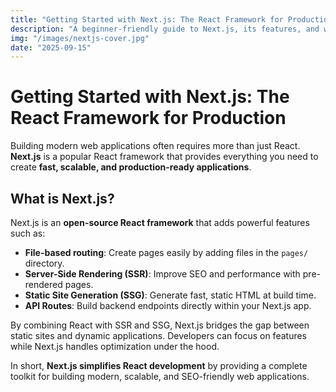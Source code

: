 ```yaml
---
title: "Getting Started with Next.js: The React Framework for Production"
description: "A beginner-friendly guide to Next.js, its features, and why it’s the go-to React framework for production-ready apps."
img: "/images/nextjs-cover.jpg"
date: "2025-09-15"
---
```


# Getting Started with Next.js: The React Framework for Production

Building modern web applications often requires more than just React. **Next.js** is a popular React framework that provides everything you need to create **fast, scalable, and production-ready applications**.

## What is Next.js?

Next.js is an **open-source React framework** that adds powerful features such as:

- **File-based routing**: Create pages easily by adding files in the `pages/` directory.
- **Server-Side Rendering (SSR)**: Improve SEO and performance with pre-rendered pages.
- **Static Site Generation (SSG)**: Generate fast, static HTML at build time.
- **API Routes**: Build backend endpoints directly within your Next.js app.

By combining React with SSR and SSG, Next.js bridges the gap between static sites and dynamic applications. Developers can focus on features while Next.js handles optimization under the hood.

In short, **Next.js simplifies React development** by providing a complete toolkit for building modern, scalable, and SEO-friendly web applications.
